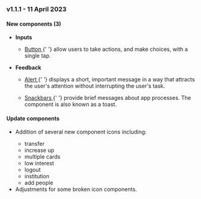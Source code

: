<h3
  style={{
    marginTop: 20,
    marginBottom: 20,
    backgroundColor: '#1fafed',
    color: '#ffffff',
    padding: 10,
  }}
>
  v1.1.1 - 11 April 2023
</h3>

#### New components (3)

<ul>
  <li>
    <b>Inputs</b>
    <ul>
      <li>
        <p>
          <a
            class="link"
            target="_blank"
            href={`${window.location.origin}/?path=/story/components-inputs-button--description`}
          >
            Button
          </a>{' '}
          allow users to take actions, and make choices, with a single tap.
        </p>
      </li>
    </ul>
  </li>
  <li>
    <b>Feedback</b>
    <ul>
      <li>
        <p>
          <a
            class="link"
            target="_blank"
            href={`${window.location.origin}/?path=/story/components-feedback-alert--description`}
          >
            Alert
          </a>{' '}
          displays a short, important message in a way that attracts the user's attention without interrupting the user's task.
        </p>
      </li>
      <li>
        <p>
          <a
            class="link"
            target="_blank"
            href={`${window.location.origin}/?path=/story/components-feedback-snackbar--description`}
          >
            Snackbars
          </a>{' '}
          provide brief messages about app processes. The component is also known as a toast.
        </p>
      </li>
    </ul>
  </li>
</ul>

#### Update components

<ul>
  <li>
    <p style={{ margin: 0 }}>
      Addition of several new component icons including:
    </p>
    <ul>
      <li>transfer</li>
      <li>increase up</li>
      <li>multiple cards</li>
      <li>low interest</li>
      <li>logout</li>
      <li>institution</li>
      <li>add people</li>
    </ul>
  </li>
  <li>Adjustments for some broken icon components.</li>
</ul>